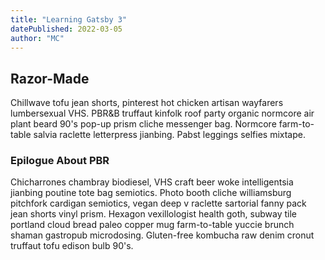 ```yaml
---
title: "Learning Gatsby 3"
datePublished: 2022-03-05
author: "MC"
---
```


## Razor-Made

Chillwave tofu jean shorts, pinterest hot chicken artisan wayfarers lumbersexual VHS. PBR&B truffaut kinfolk roof party organic normcore air plant beard 90's pop-up prism cliche messenger bag. Normcore farm-to-table salvia raclette letterpress jianbing. Pabst leggings selfies mixtape.

### Epilogue About PBR

Chicharrones chambray biodiesel, VHS craft beer woke intelligentsia jianbing poutine tote bag semiotics. Photo booth cliche williamsburg pitchfork cardigan semiotics, vegan deep v raclette sartorial fanny pack jean shorts vinyl prism. Hexagon vexillologist health goth, subway tile portland cloud bread paleo copper mug farm-to-table yuccie brunch shaman gastropub microdosing. Gluten-free kombucha raw denim cronut truffaut tofu edison bulb 90's.